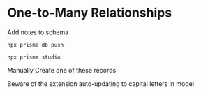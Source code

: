 # One-to-Many Relationships

Add notes to schema

```
npx prisma db push
```

```
npx prisma studio
```

Manually Create one of these records

Beware of the extension auto-updating to capital letters in model
